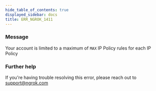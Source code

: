 ```yaml
---
hide_table_of_contents: true
displayed_sidebar: docs
title: ERR_NGROK_1411
---
```




### Message

Your account is limited to a maximum of `MAX` IP Policy rules for each IP Policy

<ErrorDetails error="err_ngrok_1411" />

### Further help

If you're having trouble resolving this error, please reach out to [support@ngrok.com](mailto:support@ngrok.com?subject=Help%20with%20ERR_NGROK_1411)
